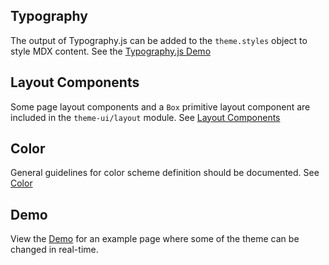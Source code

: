 

<Readme />

## Typography

The output of Typography.js can be added to the `theme.styles` object to style MDX content.
See the [Typography.js Demo](/typography)

## Layout Components

Some page layout components and a `Box` primitive layout component
are included in the `theme-ui/layout` module.
See [Layout Components](/layout)


## Color

General guidelines for color scheme definition should be documented. See [Color](/color)

## Demo

View the [Demo](/demo) for an example page where some of the theme can be changed in real-time.

